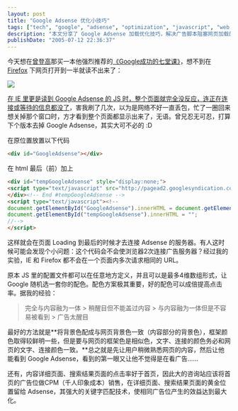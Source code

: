 ```yaml
---
layout: post
title: "Google Adsense 优化小技巧"
tags: ["tech", "google", "adsense", "optimization", "javascript", "web development"]
description: "本文分享了 Google Adsense 加载优化技巧，解决广告脚本阻塞网页加载的问题。作者详细介绍了如何通过 JavaScript 延迟加载广告代码，使其在页面完全加载后才执行，从而提高用户体验。文章还提供了 Adsense 配色的实用建议，指出配色对点击率的重要影响，并建议将广告背景色与网页背景色保持一致，框架色相似但略显醒目，文字链接颜色与网页一致，以实现广告与内容的自然融合。最后，作者分析了不同页面类型的广告效果差异，建议大型网站在首页使用 CPM 广告，而在内容详情页和搜索结果页使用 Adsense 以获得最佳效益。"
publishDate: "2005-07-12 22:36:37"
---
```


今天想在[曾登高](http://blog.csdn.net/zdg/)那买一本他强烈推荐的[《Google成功的七堂课》](http://www.dearbook.com.cn/book/viewbook.aspx?pno=TS0029514)，想不到在 [Firefox](http://www.mozilla.net.cn/) 下网页打开到一半就读不出来了：

[![](http://files.xdanger.com/phlickr/21/25465542_e2653e5ed4.jpg)](http://www.flickr.com/photo_zoom.gne?id=25465542&size=o)

[在 IE 里更是读到 Google Adsense 的 JS 时，整个页面就完全没反应，连正在连接或等待的信息都没了](http://www.flickr.com/photos/xdanger/25465542/)，害我刷了几次，以为是网络不好一直丢包，忙了一圈回来想关掉那个窗口时，方才看到整个页面都显示出来了，无语。曾兄忍无可忍，打算下个版本去掉 Google Adsense，其实大可不必的 :D

在原位置放置以下代码
```html
<div id="GoogleAdsense"></div>
```

在 html 最后（</body>前）加上
```html
<div id="tempGoogleAdsense" style="display:none;">
<script type="text/javascript" src="http://pagead2.googlesyndication.com/pagead/show_ads.js"></script>
</div><!-- End #tempGoogleAdsense -->
<script type="text/javascript"><!--
document.getElementById("GoogleAdsense").innerHTML = document.getElementById("tempGoogleAdsense").innerHTML;
document.getElementById("tempGoogleAdsense").innerHTML = "";
//-->
</script>
```

这样就会在页面 Loading 到最后的时候才去连接 Adsense 的服务器。有人这时候可能会发现个小问题：这个代码会不会使浏览器2次连接广告服务器？经过我的实验，IE 和 Firefox 都不会在一个页面内多次请求相同的 URL。

原本 JS 里的配置文件都可以在任意地方定义，并且可以是最多4维数组形式，让 Google 随机选一套你的配色。配色方案极其重要，好的配色可以成倍提高点击率。据我的经验：

> 完全与内容融为一体 > 稍醒目但不能盖过内容 > 与内容融为一体但是不容易被看到 > 广告太醒目

最好的方法就是**将背景色配成与网页背景色一致（内容部分的背景色），框架颜色取得较鲜明一些，但是要与网页的框架色是相似色，文字、连接的颜色务必和网页的文字、连接颜色一致。**总之就是先让用户稍微熟悉网页的内容，然后让他能看到 Google Adsense，看到的第一眼又让他不觉得是在看广告……

还有，内容详细页面、搜索结果页面的点击率好于首页，因此大的咨询站应该将首页的广告位做CPM（千人印象成本）销售，在详细页面、搜索结果页面的黄金位置留给 Adsense，其强大的关键字匹配技术，使相同广告位产生的效益达到最大化。
